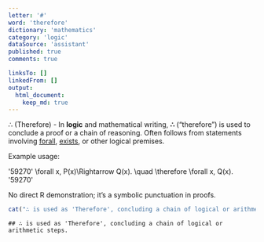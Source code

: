 ```yaml
---
letter: '#'
word: 'therefore'
dictionary: 'mathematics'
category: 'logic'
dataSource: 'assistant'
published: true
comments: true

linksTo: []
linkedFrom: []
output:
  html_document:
    keep_md: true
---
```




<a id="therefore">∴ (Therefore)</a> - In **logic** and mathematical writing, **∴** (“therefore”) is used to conclude a proof or a chain of reasoning. Often follows from statements involving [forall](#forall), [exists](#exists), or other logical premises.

Example usage:

'59270'
\forall x, P(x)\Rightarrow Q(x). \quad \therefore \forall x, Q(x).
'59270'

No direct R demonstration; it’s a symbolic punctuation in proofs.  

``` r
cat("∴ is used as 'Therefore', concluding a chain of logical or arithmetic steps.")
```

```
## ∴ is used as 'Therefore', concluding a chain of logical or arithmetic steps.
```
